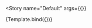 

<Meta
  title="Components/Selection Menus/Status"
  decorators={decorators}
/>


<Story
  name="Default"
  args={{}}
>
  {Template.bind({})}
</Story>
